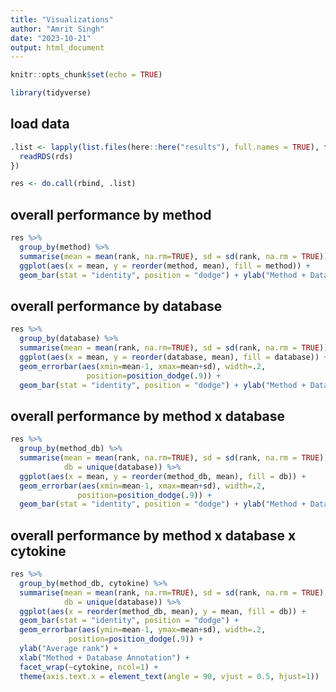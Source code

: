 ```yaml
---
title: "Visualizations"
author: "Amrit Singh"
date: "2023-10-21"
output: html_document
---
```


```r
knitr::opts_chunk$set(echo = TRUE)

library(tidyverse)
```

## load data

```r
.list <- lapply(list.files(here::here("results"), full.names = TRUE), function(rds){
  readRDS(rds)
})

res <- do.call(rbind, .list)
```

## overall performance by method

```r
res %>% 
  group_by(method) %>% 
  summarise(mean = mean(rank, na.rm=TRUE), sd = sd(rank, na.rm = TRUE)) %>% 
  ggplot(aes(x = mean, y = reorder(method, mean), fill = method)) +
  geom_bar(stat = "identity", position = "dodge") + ylab("Method + Database Annotation")
```

## overall performance by database

```r
res %>% 
  group_by(database) %>% 
  summarise(mean = mean(rank, na.rm=TRUE), sd = sd(rank, na.rm = TRUE)) %>% 
  ggplot(aes(x = mean, y = reorder(database, mean), fill = database)) +
  geom_errorbar(aes(xmin=mean-1, xmax=mean+sd), width=.2,
                 position=position_dodge(.9)) +
  geom_bar(stat = "identity", position = "dodge") + ylab("Method + Database Annotation")
```


## overall performance by method x database

```r
res %>% 
  group_by(method_db) %>% 
  summarise(mean = mean(rank, na.rm=TRUE), sd = sd(rank, na.rm = TRUE),
            db = unique(database)) %>% 
  ggplot(aes(x = mean, y = reorder(method_db, mean), fill = db)) +
  geom_errorbar(aes(xmin=mean-1, xmax=mean+sd), width=.2,
               position=position_dodge(.9)) +
  geom_bar(stat = "identity", position = "dodge") + ylab("Method + Database Annotation")
```


## overall performance by method x database x cytokine

```r

res %>% 
  group_by(method_db, cytokine) %>% 
  summarise(mean = mean(rank, na.rm=TRUE), sd = sd(rank, na.rm = TRUE),
            db = unique(database)) %>%  
  ggplot(aes(x = reorder(method_db, mean), y = mean, fill = db)) +
  geom_bar(stat = "identity", position = "dodge") + 
  geom_errorbar(aes(ymin=mean-1, ymax=mean+sd), width=.2,
             position=position_dodge(.9)) +
  ylab("Average rank") +
  xlab("Method + Database Annotation") +
  facet_wrap(~cytokine, ncol=1) + 
  theme(axis.text.x = element_text(angle = 90, vjust = 0.5, hjust=1))


```

